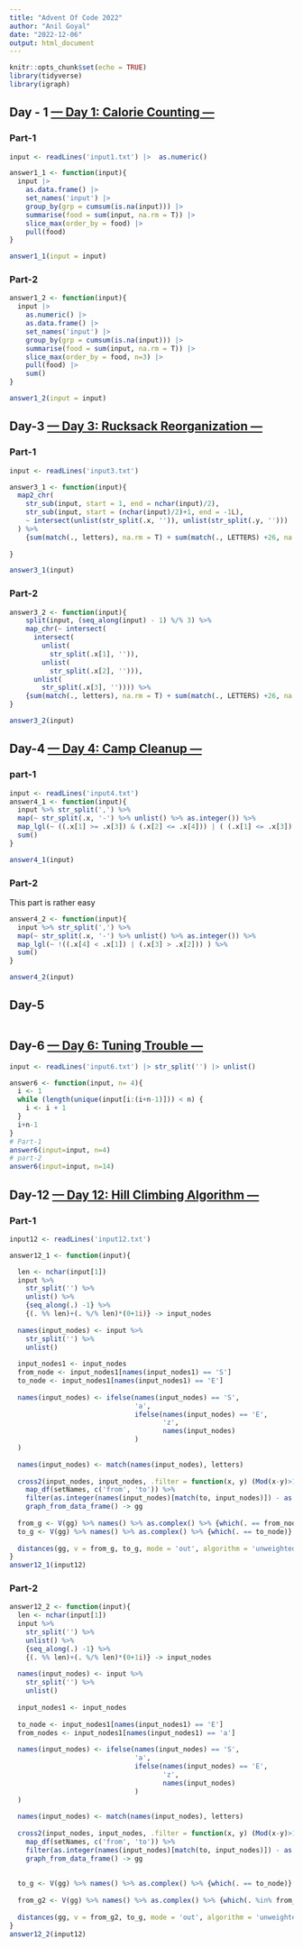 ```yaml
---
title: "Advent Of Code 2022"
author: "Anil Goyal"
date: "2022-12-06"
output: html_document
---
```


```r
knitr::opts_chunk$set(echo = TRUE)
library(tidyverse)
library(igraph)
```

## Day - 1 [--- Day 1: Calorie Counting ---](https://adventofcode.com/2022/day/1) 
### Part-1

```r
input <- readLines('input1.txt') |>  as.numeric()

answer1_1 <- function(input){
  input |>  
    as.data.frame() |> 
    set_names('input') |> 
    group_by(grp = cumsum(is.na(input))) |> 
    summarise(food = sum(input, na.rm = T)) |> 
    slice_max(order_by = food) |> 
    pull(food)
}

answer1_1(input = input)

```

### Part-2
```r
answer1_2 <- function(input){
  input |> 
    as.numeric() |> 
    as.data.frame() |> 
    set_names('input') |> 
    group_by(grp = cumsum(is.na(input))) |> 
    summarise(food = sum(input, na.rm = T)) |> 
    slice_max(order_by = food, n=3) |> 
    pull(food) |> 
    sum()
}

answer1_2(input = input)
```
## Day-3 [--- Day 3: Rucksack Reorganization ---](https://adventofcode.com/2022/day/3)
### Part-1
```r
input <- readLines('input3.txt')

answer3_1 <- function(input){
  map2_chr(
    str_sub(input, start = 1, end = nchar(input)/2),
    str_sub(input, start = (nchar(input)/2)+1, end = -1L),
    ~ intersect(unlist(str_split(.x, '')), unlist(str_split(.y, '')))
  ) %>% 
    {sum(match(., letters), na.rm = T) + sum(match(., LETTERS) +26, na.rm = T)}
  
}

answer3_1(input)
```
### Part-2
```r
answer3_2 <- function(input){
    split(input, (seq_along(input) - 1) %/% 3) %>% 
    map_chr(~ intersect(
      intersect(
        unlist(
          str_split(.x[1], '')), 
        unlist(
          str_split(.x[2], ''))), 
      unlist(
        str_split(.x[3], '')))) %>% 
    {sum(match(., letters), na.rm = T) + sum(match(., LETTERS) +26, na.rm = T)}
}

answer3_2(input)
```
## Day-4 [--- Day 4: Camp Cleanup ---](https://adventofcode.com/2022/day/4)
### part-1
```r
input <- readLines('input4.txt')
answer4_1 <- function(input){
  input %>% str_split(',') %>% 
  map(~ str_split(.x, '-') %>% unlist() %>% as.integer()) %>% 
  map_lgl(~ ((.x[1] >= .x[3]) & (.x[2] <= .x[4])) | ( (.x[1] <= .x[3]) & (.x[2] >= .x[4]) ) ) %>% 
  sum()
}

answer4_1(input)
```
### Part-2
This part is rather easy
```r
answer4_2 <- function(input){
  input %>% str_split(',') %>% 
  map(~ str_split(.x, '-') %>% unlist() %>% as.integer()) %>% 
  map_lgl(~ !((.x[4] < .x[1]) | (.x[3] > .x[2])) ) %>% 
  sum()
}

answer4_2(input)
```

## Day-5 []()
```r

```


## Day-6 [--- Day 6: Tuning Trouble ---](https://adventofcode.com/2022/day/6)
```r
input <- readLines('input6.txt') |> str_split('') |> unlist()

answer6 <- function(input, n= 4){
  i <- 1
  while (length(unique(input[i:(i+n-1)])) < n) {
    i <- i + 1  
  }
  i+n-1
}
# Part-1
answer6(input=input, n=4)
# part-2
answer6(input=input, n=14)
```
## Day-12 [--- Day 12: Hill Climbing Algorithm ---](https://adventofcode.com/2022/day/12)
### Part-1
```r
input12 <- readLines('input12.txt')

answer12_1 <- function(input){

  len <- nchar(input[1])
  input %>% 
    str_split('') %>% 
    unlist() %>% 
    {seq_along(.) -1} %>% 
    {(. %% len)+(. %/% len)*(0+1i)} -> input_nodes
  
  names(input_nodes) <- input %>% 
    str_split('') %>% 
    unlist()
  
  input_nodes1 <- input_nodes
  from_node <- input_nodes1[names(input_nodes1) == 'S']
  to_node <- input_nodes1[names(input_nodes1) == 'E']
  
  names(input_nodes) <- ifelse(names(input_nodes) == 'S', 
                               'a', 
                               ifelse(names(input_nodes) == 'E', 
                                      'z',
                                      names(input_nodes)
                               )
  )
  
  names(input_nodes) <- match(names(input_nodes), letters)
  
  cross2(input_nodes, input_nodes, .filter = function(x, y) (Mod(x-y)>1 | x==y) ) %>% 
    map_df(setNames, c('from', 'to')) %>% 
    filter(as.integer(names(input_nodes)[match(to, input_nodes)]) - as.integer(names(input_nodes)[match(from, input_nodes)]) <= 1) %>% 
    graph_from_data_frame() -> gg
  
  from_g <- V(gg) %>% names() %>% as.complex() %>% {which(. == from_node)}
  to_g <- V(gg) %>% names() %>% as.complex() %>% {which(. == to_node)}
  
  distances(gg, v = from_g, to_g, mode = 'out', algorithm = 'unweighted')
}
answer12_1(input12)
```

### Part-2
```r
answer12_2 <- function(input){
  len <- nchar(input[1])
  input %>% 
    str_split('') %>% 
    unlist() %>% 
    {seq_along(.) -1} %>% 
    {(. %% len)+(. %/% len)*(0+1i)} -> input_nodes
  
  names(input_nodes) <- input %>% 
    str_split('') %>% 
    unlist()
  
  input_nodes1 <- input_nodes
  
  to_node <- input_nodes1[names(input_nodes1) == 'E']
  from_nodes <- input_nodes1[names(input_nodes1) == 'a']
  
  names(input_nodes) <- ifelse(names(input_nodes) == 'S', 
                               'a', 
                               ifelse(names(input_nodes) == 'E', 
                                      'z',
                                      names(input_nodes)
                               )
  )
  
  names(input_nodes) <- match(names(input_nodes), letters)
  
  cross2(input_nodes, input_nodes, .filter = function(x, y) (Mod(x-y)>1 | x==y) ) %>% 
    map_df(setNames, c('from', 'to')) %>% 
    filter(as.integer(names(input_nodes)[match(to, input_nodes)]) - as.integer(names(input_nodes)[match(from, input_nodes)]) <= 1) %>% 
    graph_from_data_frame() -> gg
  
  
  to_g <- V(gg) %>% names() %>% as.complex() %>% {which(. == to_node)}
  
  from_g2 <- V(gg) %>% names() %>% as.complex() %>% {which(. %in% from_nodes)}
  
  distances(gg, v = from_g2, to_g, mode = 'out', algorithm = 'unweighted') %>% min()
}
answer12_2(input12)
```

